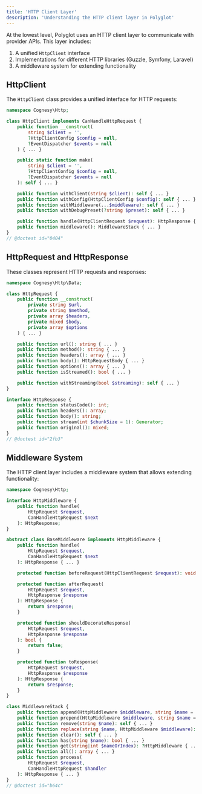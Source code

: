 ```yaml
---
title: 'HTTP Client Layer'
description: 'Understanding the HTTP client layer in Polyglot'
---
```


At the lowest level, Polyglot uses an HTTP client layer to communicate with provider APIs. This layer includes:

1. A unified `HttpClient` interface
2. Implementations for different HTTP libraries (Guzzle, Symfony, Laravel)
3. A middleware system for extending functionality


## HttpClient

The `HttpClient` class provides a unified interface for HTTP requests:

```php
namespace Cognesy\Http;

class HttpClient implements CanHandleHttpRequest {
    public function __construct(
        string $client = '',
        ?HttpClientConfig $config = null,
        ?EventDispatcher $events = null
    ) { ... }

    public static function make(
        string $client = '',
        ?HttpClientConfig $config = null,
        ?EventDispatcher $events = null
    ): self { ... }

    public function withClient(string $client): self { ... }
    public function withConfig(HttpClientConfig $config): self { ... }
    public function withMiddleware(...$middleware): self { ... }
    public function withDebugPreset(?string $preset): self { ... }

    public function handle(HttpClientRequest $request): HttpResponse { ... }
    public function middleware(): MiddlewareStack { ... }
}
// @doctest id="0404"
```



## HttpRequest and HttpResponse

These classes represent HTTP requests and responses:

```php
namespace Cognesy\Http\Data;

class HttpRequest {
    public function __construct(
        private string $url,
        private string $method,
        private array $headers,
        private mixed $body,
        private array $options
    ) { ... }

    public function url(): string { ... }
    public function method(): string { ... }
    public function headers(): array { ... }
    public function body(): HttpRequestBody { ... }
    public function options(): array { ... }
    public function isStreamed(): bool { ... }

    public function withStreaming(bool $streaming): self { ... }
}

interface HttpResponse {
    public function statusCode(): int;
    public function headers(): array;
    public function body(): string;
    public function stream(int $chunkSize = 1): Generator;
    public function original(): mixed;
}
// @doctest id="2fb3"
```



## Middleware System

The HTTP client layer includes a middleware system that allows extending functionality:

```php
namespace Cognesy\Http;

interface HttpMiddleware {
    public function handle(
        HttpRequest $request,
        CanHandleHttpRequest $next
    ): HttpResponse;
}

abstract class BaseMiddleware implements HttpMiddleware {
    public function handle(
        HttpRequest $request,
        CanHandleHttpRequest $next
    ): HttpResponse { ... }

    protected function beforeRequest(HttpClientRequest $request): void {}

    protected function afterRequest(
        HttpRequest $request,
        HttpResponse $response
    ): HttpResponse {
        return $response;
    }

    protected function shouldDecorateResponse(
        HttpRequest $request,
        HttpResponse $response
    ): bool {
        return false;
    }

    protected function toResponse(
        HttpRequest $request,
        HttpResponse $response
    ): HttpResponse {
        return $response;
    }
}

class MiddlewareStack {
    public function append(HttpMiddleware $middleware, string $name = ''): self { ... }
    public function prepend(HttpMiddleware $middleware, string $name = ''): self { ... }
    public function remove(string $name): self { ... }
    public function replace(string $name, HttpMiddleware $middleware): self { ... }
    public function clear(): self { ... }
    public function has(string $name): bool { ... }
    public function get(string|int $nameOrIndex): ?HttpMiddleware { ... }
    public function all(): array { ... }
    public function process(
        HttpRequest $request,
        CanHandleHttpRequest $handler
    ): HttpResponse { ... }
}
// @doctest id="b64c"
```
